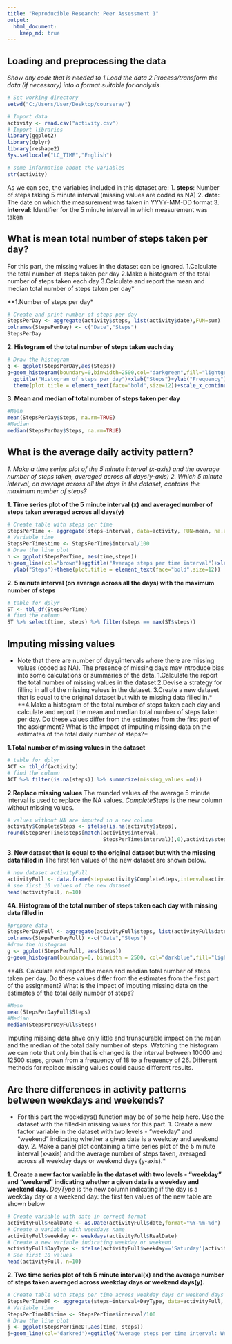 ```yaml
---
title: "Reproducible Research: Peer Assessment 1"
output: 
  html_document:
    keep_md: true
---
```



## Loading and preprocessing the data
*Show any code that is needed to*
*1.Load the data*
*2.Process/transform the data (if necessary) into a format suitable for analysis*

```r
# Set working directory
setwd("C:/Users/User/Desktop/coursera/")

# Import data
activity <- read.csv("activity.csv")
# Import libraries
library(ggplot2)
library(dplyr)
library(reshape2)
Sys.setlocale("LC_TIME","English")
```

```r
# some information about the variables
str(activity)
```

As we can see, the variables included in this dataset are:
1. **steps**: Number of steps taking 5 minute interval (missing values are coded as NA)
2. **date**: The date on which the measurement was taken in YYYY-MM-DD format
3. **interval**: Identifier for the 5 minute interval in which measurement was taken


## What is mean total number of steps taken per day?
For this part, the missing values in the dataset can be ignored.*
*1.Calculate the total number of steps taken per day*
*2.Make a histogram of the total number of steps taken each day*
*3.Calculate and report the mean and median total number of steps taken per day*

**1.Number of steps per day*

```r
# Create and print number of steps per day
StepsPerDay <- aggregate(activity$steps, list(activity$date),FUN=sum)
colnames(StepsPerDay) <- c("Date","Steps")
StepsPerDay
```

**2. Histogram of the total number of steps taken each day**

```r
# Draw the histogram
g <- ggplot(StepsPerDay,aes(Steps))
g+geom_histogram(boundary=0,binwidth=2500,col="darkgreen",fill="lightgreen")+
  ggtitle("Histogram of steps per day")+xlab("Steps")+ylab("Frequency")+
  theme(plot.title = element_text(face="bold",size=12))+scale_x_continuous(breaks = seq(0,25000,2500))+scale_y_continuous(breaks=seq(0,18,2))
```

**3. Mean and median of total number of steps taken per day**

```r
#Mean
mean(StepsPerDay$Steps, na.rm=TRUE)
#Median
median(StepsPerDay$Steps, na.rm=TRUE)
```


## What is the average daily activity pattern?
*1. Make a time series plot of the 5 minute interval (x-axis) and the average number of steps taken, averaged across all days(y-axis)*
*2. Which 5 minute interval, on average across all the days in the dataset, contains the maximum number of steps?*

**1. Time series plot of the 5 minute interval (x) and averaged number of steps taken averaged across all days(y)**

```r
# Create table with steps per time
StepsPerTime <- aggregate(steps~interval, data=activity, FUN=mean, na.action=na.omit)
# Variable time 
StepsPerTime$time <- StepsPerTime$interval/100
# Draw the line plot
h <- ggplot(StepsPerTime, aes(time,steps))
h+geom_line(col="brown")+ggtitle("Average steps per time interval")+xlab("Time")+
  ylab("Steps")+theme(plot.title = element_text(face="bold",size=12))
```


**2. 5 minute interval (on average across all the days) with the maximum number of steps**

```r
# table for dplyr
ST <- tbl_df(StepsPerTime)
# find the column
ST %>% select(time, steps) %>% filter(steps == max(ST$steps))
```



## Imputing missing values
* Note that there are number of days/intervals where there are missing values (coded as NA). The presence of missing days may introduce bias into some calculations or summaries of the data.**
**1.Calculate the report the total number of missing values in the dataset**
**2.Devise a strategy for filling in all of the missing values in the dataset.**
**3.Create a new dataset that is equal to the original dataset but with te missing data filled in.*
**4.Make a histogram of the total number of steps taken each day and calculate and report the mean and median total number of steps taken per day. Do these values differ from the estimates from the first part of the assignment? What is the impact of imputing missing data on the estimates of the total daily number of steps?*

**1.Total number of missing values in the dataset**
```r
# table for dplyr
ACT <- tbl_df(activity)
# find the column
ACT %>% filter(is.na(steps)) %>% summarize(missing_values =n())
```

**2.Replace missing values**
The rounded values of the average 5 minute interval is used to replace the NA values.
*CompleteSteps* is the new column without missing values.

```r
# values without NA are imputed in a new column
activity$CompleteSteps <- ifelse(is.na(activity$steps),
round(StepsPerTime$steps[match(activity$interval,
                               StepsPerTime$interval)],0),activity$steps)
```

**3. New dataset that is equal to the original dataset but with the missing data filled in**
The first ten values of the new dataset are shown below.

```r
# new dataset activityFull
activityFull <- data.frame(steps=activity$CompleteSteps,interval=activity$interval, date=activity$date)
# see first 10 values of the new dataset
head(activityFull, n=10)
```

**4A. Histogram of the total number of steps taken each day with missing data filled in**

```r
#prepare data
StepsPerDayFull <- aggregate(activityFull$steps, list(activityFull$date),FUN=sum)
colnames(StepsPerDayFull) <-c("Date","Steps")
#draw the histogram
g <- ggplot(StepsPerFull, aes(Steps))
g+geom_histogram(boundary=0, binwidth = 2500, col="darkblue",fill="lightblue")+ggtitle("Histogram of steps per day")+xlab("Steps")+ylab("Frequency")+theme(plot.title = element_text(face="bold",size=12))+scale_x_continuous(breaks = seq(0,25000,2500))+scale_y_continuous(breaks = seq(0,26,2))
```


**4B. Calculate and report the mean and median total number of steps taken per day. Do these values differ from the estimates from the first part of the assignment? What is the impact of imputing missing data on the estimates of the total daily number of steps?

```r
#Mean
mean(StepsPerDayFull$Steps)
#Median
median(StepsPerDayFull$Steps)
```

Imputing missing data ahve only little and trunscurable impact on the mean and the median of the total daily number of steps.
Watching the histogram we can note that only bin that is changed is the interval between 10000 and 12500 steps, grown from a frequency of 18 to a frequency of 26.
Different methods for replace missing values could cause different results. 



## Are there differences in activity patterns between weekdays and weekends?
* For this part the weekdays() function may be of some help here. Use the dataset with the filled-in missing values for this part.*
*1. Create a new factor variable in the dataset with two levels - "weekday" and "weekend" indicating whether a given date is a weekday and weekend day.*
*2. Make a panel plot containing a time series plot of the 5 minute interval (x-axis) and the average number of steps taken, averaged across all weekday days or weekend days (y-axis).*

**1. Create a new factor variable in the dataset with two levels - "weekday" and "weekend" indicating whether a given date is a weekday and weekend day.**
*DayType* is the new column indicating if the day is a weekday day or a weekend day: the first ten values of the new table are shown below

```r
# Create variable with date in correct format 
activityFull$RealDate <- as.Date(activityFull$date,format="%Y-%m-%d")
# Create a variable with weekdays name
activityFull$weekday <- weekdays(activityFull$RealDate)
# Create a new variable indicating weekday or weekend
activityFull$DayType <- ifelse(activityFull$weekday=='Saturday'|activityFull$weekday=='Sunday','weekend','weekday')
# See first 10 values
head(activityFull, n=10)
```

**2. Two time series plot of teh 5 minute interval(x) and the average number of steps taken averaged across weekday days or weekend days(y).**

```r
# Create table with steps per time across weekday days or weekend days 
StepsPerTimeDT <- aggregate(steps~interval+DayType, data=activityFull, FUN=mean,na.action=na.omit)
# Variable time
StepsPerTimeDT$time <- StepsPerTime$interval/100
# Draw the line plot
j <- ggplot(StepsPerTimeDT,aes(time, steps))
j+geom_line(col='darkred')+ggtitle("Average steps per time interval: Weekdays vs. weekends")+xlab("Time")+ylab("Steps")+theme(plot.title = element_text(face="bold",size=12))+facet_grid(DayType~.)
```
